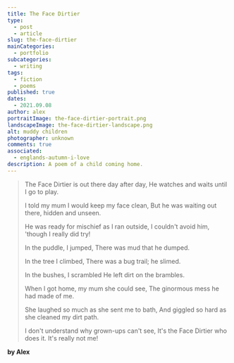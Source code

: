 ```yaml
---
title: The Face Dirtier
type:
  - post
  - article
slug: the-face-dirtier
mainCategories:
  - portfolio
subcategories:
  - writing
tags:
  - fiction
  - poems
published: true
dates:
  - 2021.09.08
author: alex
portraitImage: the-face-dirtier-portrait.png
landscapeImage: the-face-dirtier-landscape.png
alt: muddy children
photographer: unknown
comments: true
associated:
  - englands-autumn-i-love
description: A poem of a child coming home.
---
```


<PoemContent>

> The Face Dirtier is out there day after day,
> He watches and waits until I go to play.
>
> I told my mum I would keep my face clean,
> But he was waiting out there, hidden and unseen.
>
> He was ready for mischief as I ran outside,
> I couldn't avoid him, 'though I really did try!
>
> In the puddle, I jumped,
> There was mud that he dumped.
>
> In the tree I climbed,
> There was a bug trail; he slimed.
>
> In the bushes, I scrambled
> He left dirt on the brambles.
>
> When I got home, my mum she could see,
> The ginormous mess he had made of me.
>
> She laughed so much as she sent me to bath,
> And giggled so hard as she cleaned my dirt path.
>
> I don't understand why grown-ups can't see,
> It's the Face Dirtier who does it. It's really not me!

**by Alex**

</PoemContent>
